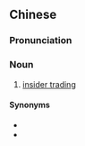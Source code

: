 {{also|内部交易}}
==Chinese==
{{zh-forms|s=内部交易|type=22}}

===Pronunciation===
{{zh-pron
|m=nèibù jiāoyì
|cat=n
}}

===Noun===
{{zh-noun}}

# {{lb|zh|finance}} [[insider trading]]

====Synonyms====
* {{zh-l|內幕交易}}
* {{zh-l|內線交易}}